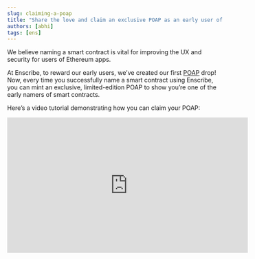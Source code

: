 ```yaml
---
slug: claiming-a-poap
title: "Share the love and claim an exclusive POAP as an early user of Enscribe!"
authors: [abhi]
tags: [ens]
---
```


We believe naming a smart contract is vital for improving the UX and security for users of Ethereum apps.

At Enscribe, to reward our early users, we’ve created our first [POAP](https://poap.zendesk.com/hc/en-us/articles/9494654007437-What-is-POAP) drop! Now, every time you successfully name a smart contract using Enscribe, you can mint an exclusive, limited-edition POAP to show you’re one of the early namers of smart contracts.

Here’s a video tutorial demonstrating how you can claim your POAP:

<iframe
  width="560"
  height="315"
  src="https://www.youtube.com/oE_Kcl0REwU"
  title="YouTube video player"
  frameBorder="0"
  allow="accelerometer; autoplay; clipboard-write; encrypted-media; gyroscope; picture-in-picture"
  allowFullScreen
/>

You can also easily announce your contract name on X and Farcaster via our brand new sharing buttons.

POAPs are unique, verifiable badges that live onchain, just like the contracts you’re naming. Now, each naming via Enscribe can be marked with a minted POAP, serving as both a personal achievement and a public badge of your contributions to the Ethereum ecosystem.

But hurry, this POAP drop is limited and won’t be available forever.

To access the POAP, head to the [contract naming](https://app.enscribe.xyz/nameContract) page in the Enscribe App.

![Dialog](dialog.png)

Once you complete the naming process for a contract on Enscribe, you’ll see the completion dialogue showing details such as the transactions performed, contract address, ENS name and our new buttons!

Simply click the *Claim my POAP* to mint your POAP. This will take you  to the POAP App where you can mint the POAP by putting your email address or Ethereum address for free.

![Poap](poap.png)

If you fancy sharing that you named your contract using Enscribe App on X or Farcaster, that would be massively appreciated too. We need our users to spread our message throughout the Ethereum ecosystem.


In the meantime, head to the [Enscribe App](https://app.enscribe.xyz) to name your contract and claim your POAP to show you were there in the beginning!